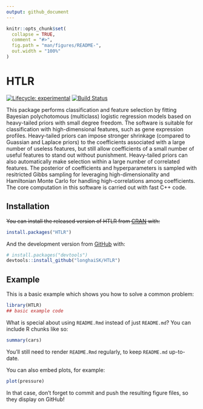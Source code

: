 ```yaml
---
output: github_document
---
```


<!-- README.md is generated from README.Rmd. Please edit that file -->

```r
knitr::opts_chunk$set(
  collapse = TRUE,
  comment = "#>",
  fig.path = "man/figures/README-",
  out.width = "100%"
)
```
# HTLR

<!-- badges: start -->
[![Lifecycle: experimental](https://img.shields.io/badge/lifecycle-experimental-orange.svg)](https://www.tidyverse.org/lifecycle/#experimental)
[![Build Status](https://travis-ci.org/longhaiSK/HTLR.svg?branch=dev)](https://travis-ci.org/longhaiSK/HTLR)
<!-- badges: end -->

This package performs classification and feature selection by 
fitting Bayesian polychotomous (multiclass) logistic regression models based on 
heavy-tailed priors with small degree freedom. The software is suitable for 
classification with high-dimensional features, such as gene expression profiles. 
Heavy-tailed priors can impose stronger shrinkage (compared to Guassian and Laplace priors) 
to the coefficients associated with a large number of useless features, 
but still allow coefficients of a small number of useful features to stand out 
without punishment. Heavy-tailed priors can also automatically make selection within 
a large number of correlated features. The posterior of coefficients and hyperparameters 
is sampled with resitricted Gibbs sampling for leveraging high-dimensionality and 
Hamiltonian Monte Carlo for handling high-correlations among coefficients. 
The core computation in this software is carried out with fast C++ code. 

## Installation

~~You can install the released version of HTLR from [CRAN](https://CRAN.R-project.org) with:~~

``` r
install.packages("HTLR")
```

And the development version from [GitHub](https://github.com/) with:

``` r
# install.packages("devtools")
devtools::install_github("longhaiSK/HTLR")
```
## Example

This is a basic example which shows you how to solve a common problem:

```r
library(HTLR)
## basic example code
```

What is special about using `README.Rmd` instead of just `README.md`? You can include R chunks like so:

```r
summary(cars)
```

You'll still need to render `README.Rmd` regularly, to keep `README.md` up-to-date.

You can also embed plots, for example:

```r
plot(pressure)
```

In that case, don't forget to commit and push the resulting figure files, so they display on GitHub!
